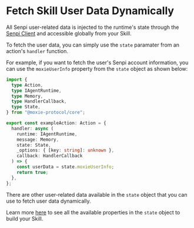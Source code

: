 
# Fetch Skill User Data Dynamically

<CopyPageButton />

All Senpi user-related data is injected to the runtime's state through the [Senpi Client](../../references/senpi-client/index.mdx) and accessible globally from your Skill.

To fetch the user data, you can simply use the `state` paramater from an action's `handler` function.

For example, if you want to fetch the user's Senpi account information, you can use the `moxieUserInfo` property from the `state` object as shown below:

```typescript {17}
import {
  type Action,
  type IAgentRuntime,
  type Memory,
  type HandlerCallback,
  type State,
} from "@moxie-protocol/core";

export const exampleAction: Action = {
  handler: async (
    runtime: IAgentRuntime,
    message: Memory,
    state: State,
    _options: { [key: string]: unknown },
    callback: HandlerCallback
  ) => {
    const userData = state.moxieUserInfo;
    return true;
  },
};
```

There are other user-related data available in the `state` object that you can use to fetch user data dynamically.

Learn more [here](../../references/senpi-client/index.mdx) to see all the available properties in the `state` object to build your Skill.

<DeveloperSupport />
